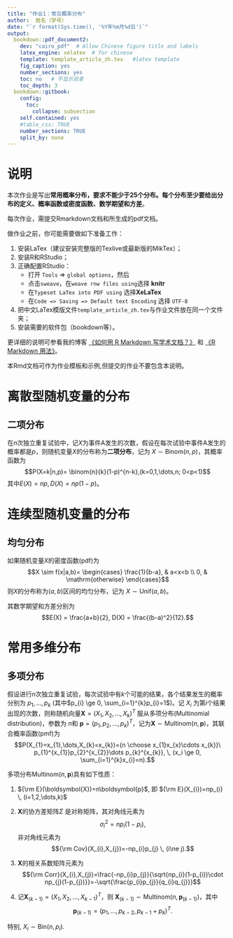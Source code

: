 ```yaml
---
title: "作业1：常见概率分布"
author:  姓名（学号）
date: "`r format(Sys.time(), '%Y年%m月%d日')`"
output: 
  bookdown::pdf_document2: 
    dev: "cairo_pdf"  # Allow Chinese figure title and labels
    latex_engine: xelatex  # for chinese
    template: template_article_zh.tex   #latex template
    fig_caption: yes
    number_sections: yes
    toc: no   # 不显示目录
    toc_depth: 3
  bookdown::gitbook:
    config:
      toc: 
        collapse: subsection
    self.contained: yes
    #table_css: TRUE
    number_sections: TRUE
    split_by: none
---
```


# 说明 {-}

本次作业是写出**常用概率分布，要求不能少于25个分布。每个分布至少要给出分布的定义、概率函数或密度函数、数学期望和方差**。

每次作业，需提交Rmarkdown文档和所生成的pdf文档。

做作业之前，你可能需要做如下准备工作：

1. 安装LaTex（建议安装完整版的Texlive或最新版的MikTex）；
2. 安装R和RStudio；
3. 正确配置RStudio：     
    - 打开 `Tools` => `global options`，然后 
    - 点击`sweave`，在`weave rnw files using`选择 **knitr** 
    - 在`Typeset LaTex into PDF using` 选择**XeLaTex** 
    - 在`Code => Saving => Default text Encoding` 选择 `UTF-8` 
4. 把中文LaTex模版文件`template_article_zh.tex`与作业文件放在同一个文件夹；
5. 安装需要的软件包（bookdown等）。

更详细的说明可参看我的博客 [《如何用 R Markdown 写学术文档？》](https://andrewwang.netlify.com/post/2019-10-18-rmarkdown-writing/) 和 
[《R Markdown 用法》](https://andrewwang.netlify.com/post/2019-10-10-intr-rmd/)。

本Rmd文档可作为作业模板和示例,但提交的作业不要包含本说明。

# 离散型随机变量的分布

## 二项分布

在$n$次独立重复试验中，记$X$为事件A发生的次数，假设在每次试验中事件A发生的概率都是$p$，则随机变量$X$的分布称为**二项分布**，记为 $X \sim \mathrm{Binom}(n,p)$，其概率函数为
$$P(X=k|n,p)= \binom{n}{k}(1-p)^{n-k},(k=0,1,\dots,n; 0<p<1)$$
其中$E(X)=np, D(X)=np(1-p)$。

# 连续型随机变量的分布

## 均匀分布

如果随机变量$X$的密度函数(pdf)为
$$X \sim f(x|a,b)= 
  \begin{cases} 
    \frac{1}{b-a}, & a<x<b \\ 
                0, & \mathrm{otherwise} 
  \end{cases}$$
则$X$的分布称为$(a,b)$区间的均匀分布，记为 $X \sim \mathrm{Unif}(a,b)$。
  
其数学期望和方差分别为
$$E(X) = \frac{a+b}{2}, D(X) = \frac{(b-a)^2}{12}.$$

# 常用多维分布

## 多项分布

假设进行$n$次独立重复试验，每次试验中有$k$个可能的结果，各个结果发生的概率分别为 $p_{1},...,p_{k}$ (其中$p_{i} \ge 0, \sum_{i=1}^{k}p_{i}=1$)。记 $X_{i}$ 为第$i$个结果出现的次数，则称随机向量$\boldsymbol{X}=(X_{1},X_{2},\dots,X_{k})^{T}$ 服从多项分布(Multinomial distribution)，参数为 $n$和 $\boldsymbol{p}=(p_{1},p_{2},\dots,p_{k})^{T}$，记为$\boldsymbol{X} \sim \mathrm{Multinom}(n,\boldsymbol{p})$，其联合概率函数(pmf)为
$$P(X_{1}=x_{1},\dots,X_{k}=x_{k})={n \choose x_{1}x_{x}\cdots x_{k}}\ p_{1}^{x_{1}}p_{2}^{x_{2}}\dots p_{k}^{x_{k}}, \, (x_i \ge 0, \sum_{i=1}^{k}x_{i}=n).$$

多项分布$\mathrm{Multinom}(n,\boldsymbol{p})$具有如下性质：

1. ${\rm E}(\boldsymbol{X})=n\boldsymbol{p}$, 即 ${\rm E}(X_{i})=np_{i} \, (i=1,2,\dots,k)$

2. $\boldsymbol{X}$的协方差矩阵$\Sigma$ 是对称矩阵，其对角线元素为 
$$\sigma_{i}^{2}=np_{i}(1-p_{i}),$$ 
非对角线元素为
$${\rm Cov}(X_{i},X_{j})=-np_{i}p_{j} \, (i\ne j).$$

3. $\boldsymbol{X}$的相关系数矩阵元素为
$${\rm Corr}(X_{i},X_{j})=\frac{-np_{i}p_{j}}{\sqrt{np_{i}(1-p_{i})\cdot np_{j}(1-p_{j})}}=-\sqrt{\frac{p_{i}p_{j}}{q_{i}q_{j}}}$$

4. 记$\boldsymbol{X}_{(k-1)}=(X_{1},X_{2},\dots,X_{k-1})^{T}$，则 $\boldsymbol{X}_{(k-1)} \sim \mathrm{Multinom}(n,\boldsymbol{p}_{(k-1)})$，其中 $$\boldsymbol{p}_{(k-1)}=(p_{1},\dots,p_{k-2},p_{k-1}+p_{k})^{T}.$$

特别, $X_{i}\sim\text{Bin}(n,p_{i}).$ 
